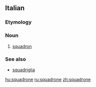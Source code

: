 ==Italian==

===Etymology===
{{suffix|squadra|gloss1=squad|one|lang=it}}

===Noun===
{{it-noun|m}}

# [[squadron]]

===See also===
* [[squadriglia]]

[[hu:squadrone]]
[[ru:squadrone]]
[[zh:squadrone]]
